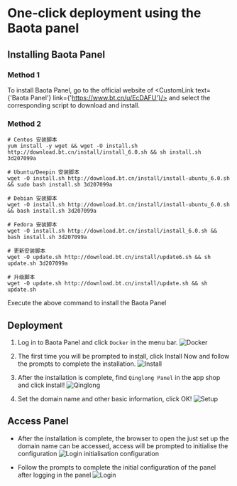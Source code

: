 
# One-click deployment using the Baota panel

## Installing Baota Panel

### Method 1

To install Baota Panel, go to the official website of <CustomLink text={'Baota Panel'} link={'https://www.bt.cn/u/EcDAFU'}/> and select the corresponding script to download and install.

### Method 2

```shell
# Centos 安装脚本
yum install -y wget && wget -O install.sh http://download.bt.cn/install/install_6.0.sh && sh install.sh 3d207099a

# Ubuntu/Deepin 安装脚本
wget -O install.sh http://download.bt.cn/install/install-ubuntu_6.0.sh && sudo bash install.sh 3d207099a

# Debian 安装脚本
wget -O install.sh http://download.bt.cn/install/install-ubuntu_6.0.sh && bash install.sh 3d207099a

# Fedora 安装脚本
wget -O install.sh http://download.bt.cn/install/install_6.0.sh && bash install.sh 3d207099a

# 更新安装脚本
wget -O update.sh http://download.bt.cn/install/update6.sh && sh update.sh 3d207099a

# 升级脚本
wget -O update.sh http://download.bt.cn/install/update.sh && sh update.sh
```

Execute the above command to install the Baota Panel

## Deployment

1. Log in to Baota Panel and click `Docker` in the menu bar.
![Docker](/baota/docker.png)

2. The first time you will be prompted to install, click Install Now and follow the prompts to complete the installation.
![Install](/baota/install.png)

3. After the installation is complete, find `Qinglong Panel` in the app shop and click install!
![Qinglong](/baota/qinglong.png)

4. Set the domain name and other basic information, click OK!
![Setup](/baota/setting.png)

## Access Panel

- After the installation is complete, the browser to open the just set up the domain name can be accessed, access will be prompted to initialise the configuration
![Login initialisation configuration](/baota/init.png)

- Follow the prompts to complete the initial configuration of the panel after logging in the panel
![Login](/baota/login.png)